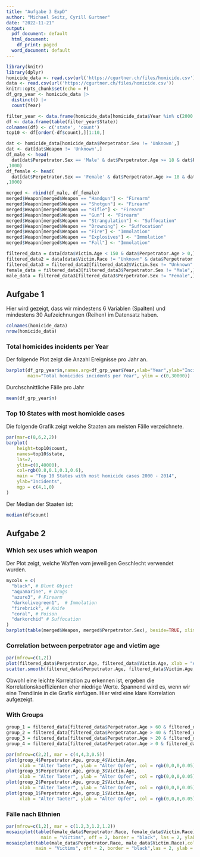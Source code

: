 ```yaml
---
title: "Aufgabe 3 ExpD"
author: "Michael Seitz, Cyrill Gurtner"
date: "2022-11-21"
output:
  pdf_document: default
  html_document:
    df_print: paged
  word_document: default
---
```


```r
library(knitr)
library(dplyr)
homicide_data <- read.csv(url('https://cgurtner.ch/files/homicide.csv'))
data <- read.csv(url('https://cgurtner.ch/files/homicide.csv'))
knitr::opts_chunk$set(echo = F)
df_grp_year <- homicide_data |>
  distinct() |>
  count(Year)

filter_year <- data.frame(homicide_data[homicide_data$Year %in% c(2000:2014),])
df <- data.frame(table(filter_year$State))
colnames(df) <- c('state', 'count')
top10 <- df[order(-df$count),][1:10,]

dat <- homicide_data[homicide_data$Perpetrator.Sex != 'Unknown',]
dat <- dat[dat$Weapon != 'Unknown',]
df_male <- head(
  dat[dat$Perpetrator.Sex == 'Male' & dat$Perpetrator.Age >= 18 & dat$Perpetrator.Age <= 60,]
,1000)
df_female <- head(
  dat[dat$Perpetrator.Sex == 'Female' & dat$Perpetrator.Age >= 18 & dat$Perpetrator.Age <= 60,]
,1000)

merged <- rbind(df_male, df_female)
merged$Weapon[merged$Weapon == "Handgun"] <- "Firearm"
merged$Weapon[merged$Weapon == "Shotgun"] <- "Firearm"
merged$Weapon[merged$Weapon == "Rifle"] <- "Firearm"
merged$Weapon[merged$Weapon == "Gun"] <- "Firearm"
merged$Weapon[merged$Weapon == "Strangulation"] <- "Suffocation"
merged$Weapon[merged$Weapon == "Drowning"] <- "Suffocation"
merged$Weapon[merged$Weapon == "Fire"] <- "Immolation"
merged$Weapon[merged$Weapon == "Explosives"] <- "Immolation"
merged$Weapon[merged$Weapon == "Fall"] <- "Immolation"

filtered_data = data[data$Victim.Age < 150 & data$Perpetrator.Age > 0,]
filtered_data2 = data[data$Victim.Race != "Unknown" & data$Perpetrator.Race != "Unknown",]
filtered_data3 = filtered_data2[filtered_data2$Victim.Sex != "Unknown" & filtered_data2$Perpetrator.Sex != "Unknown",]
female_data = filtered_data3[filtered_data3$Perpetrator.Sex != "Male",]
male_data = filtered_data3[filtered_data3$Perpetrator.Sex != "Female",]
```

## Aufgabe 1  

Hier wird gezeigt, dass wir mindestens 6 Variablen (Spalten) und mindestens 30 Aufzeichnungen (Reihen) im Datensatz haben.

```r
colnames(homicide_data)
nrow(homicide_data)
```
\newpage
### Total homicides incidents per Year  
Der folgende Plot zeigt die Anzahl Ereignisse pro Jahr an.

```r
barplot(df_grp_year$n,names.arg=df_grp_year$Year,xlab="Year",ylab="Incidents",col="blue",
        main="Total homicides incidents per Year", ylim = c(0,30000))
```

Durchschnittliche Fälle pro Jahr

```r
mean(df_grp_year$n)
```
\newpage
### Top 10 States with most homicide cases  
Die folgende Grafik zeigt welche Staaten am meisten Fälle verzeichnete.

```r
par(mar=c(8,6,2,2))
barplot(
    height=top10$count, 
    names=top10$state, 
    las=2, 
    ylim=c(0,40000),
    col=rgb(0.8,0.1,0.1,0.6),
    main = "Top 10 States with most homicide cases 2000 - 2014",
    ylab="Incidents",
    mgp = c(4,1,0)
)
```

Der Median der Staaten ist:
```r
median(df$count)
```
\newpage
## Aufgabe 2  

### Which sex uses which weapon  
Der Plot zeigt, welche Waffen vom jeweiligen Geschlecht verwendet wurden.

```r
mycols = c(
  "black", # Blunt Object
  "aquamarine", # Drugs
  "azure3", # Firearm
  "darkolivegreen1",  # Immolation
  "firebrick", # Knife
  "coral", # Poison
  "darkorchid" # Suffocation
)
barplot(table(merged$Weapon, merged$Perpetrator.Sex), beside=TRUE, xlim=c(0,20),col=mycols,legend=TRUE)
```
\newpage
### Correlation between perpetrator age and victim age  
```r
par(mfrow=c(1,2))
plot(filtered_data$Perpetrator.Age, filtered_data$Victim.Age, xlab = "Alter Täter", ylab = "Alter Opfer", col = rgb(0,0,0,0.05), pch = 16)
scatter.smooth(filtered_data$Perpetrator.Age, filtered_data$Victim.Age, xlab = "Alter Täter", ylab = "Alter Opfer",col="red")
```
Obwohl eine leichte Korrelation zu erkennen ist, ergeben die Korrelationskoeffizienten eher niedrige Werte. Spannend wird es, wenn wir eine Trendlinie in die Grafik einfügen. Hier wird eine klare Korrelation aufgezeigt.  

### With Groups  
```r
group_1 = filtered_data[filtered_data$Perpetrator.Age > 60 & filtered_data$Perpetrator.Age < 99,]
group_2 = filtered_data[filtered_data$Perpetrator.Age > 40 & filtered_data$Perpetrator.Age < 60,]
group_3 = filtered_data[filtered_data$Perpetrator.Age > 20 & filtered_data$Perpetrator.Age < 40,]
group_4 = filtered_data[filtered_data$Perpetrator.Age > 0 & filtered_data$Perpetrator.Age < 20,]

par(mfrow=c(2,2), mar = c(4,4,3,0.5))
plot(group_4$Perpetrator.Age, group_4$Victim.Age, 
     xlab = "Alter Taeter", ylab = "Alter Opfer", col = rgb(0,0,0,0.05), pch = 16)
plot(group_3$Perpetrator.Age, group_3$Victim.Age, 
     xlab = "Alter Taeter", ylab = "Alter Opfer", col = rgb(0,0,0,0.05), pch = 16)
plot(group_2$Perpetrator.Age, group_2$Victim.Age, 
     xlab = "Alter Taeter", ylab = "Alter Opfer", col = rgb(0,0,0,0.05), pch = 16)
plot(group_1$Perpetrator.Age, group_1$Victim.Age, 
     xlab = "Alter Taeter", ylab = "Alter Opfer", col = rgb(0,0,0,0.05), pch = 16)
```
### Fälle nach Ethnien
```r
par(mfrow=c(1,2), mar = c(1.2,3,1.2,1.2))
mosaicplot(table(female_data$Perpetrator.Race, female_data$Victim.Race),col = c("yellow","green","red","grey"),
             main = "Victims", off = 2, border = "black", las = 2, ylab = "Female Perpetrators")
mosaicplot(table(male_data$Perpetrator.Race, male_data$Victim.Race),col = c("yellow","green","red","grey"),
           main = "Victims", off = 2, border = "black",las = 2, ylab = "Male Perpetrators")
```